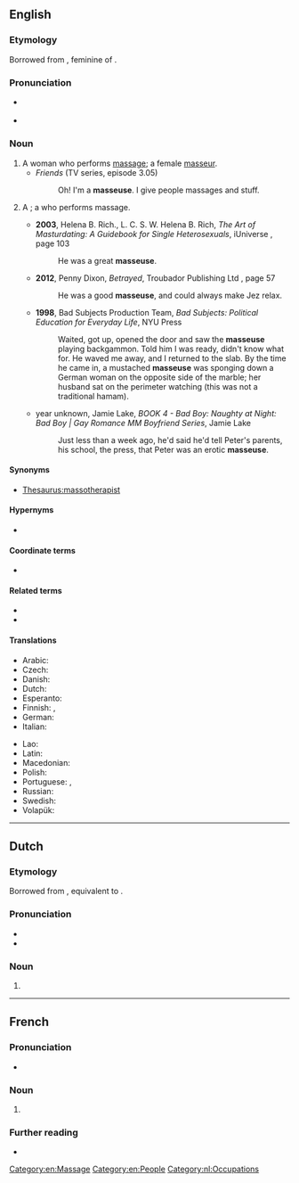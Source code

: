 {{also|Masseuse}}
==English==

===Etymology===
Borrowed from {{bor|en|fr|masseuse}}, feminine of {{m|fr|masseur}}.

===Pronunciation===
* {{a|UK}} {{IPA|/maˈsɜːz/|lang=en}}
* {{a|US}} {{IPA|/məˈsuːs/|/məˈsʊz/|lang=en}}

===Noun===
{{head|en|noun|plural|masseuses|masculine|masseur}}

# A woman who performs [[massage]]; a female [[masseur]].
#* ''Friends'' (TV series, episode 3.05)
#*: Oh! I'm a '''masseuse'''. I give people massages and stuff.
# {{lb|en|nonstandard}} A {{l|en|masseur}}; a {{l|en|man}} who performs massage.
#* '''2003''', Helena B. Rich., L. C. S. W. Helena B. Rich, ''The Art of Masturdating: A Guidebook for Single Heterosexuals'', iUniverse {{ISBN|9780595292578}}, page 103
#*: He was a great '''masseuse'''.
#* '''2012''', Penny Dixon, ''Betrayed'', Troubador Publishing Ltd {{ISBN|9781780883205}}, page 57
#*: He was a good '''masseuse''', and could always make Jez relax.
#* '''1998''', Bad Subjects Production Team, ''Bad Subjects: Political Education for Everyday Life'', NYU Press {{ISBN|9780814757932}}
#*: Waited, got up, opened the door and saw the '''masseuse''' playing backgammon. Told him I was ready, didn&#39;t know what for. He waved me away, and I returned to the slab. By the time he came in, a mustached '''masseuse''' was sponging down a German woman on the opposite side of the marble; her husband sat on the perimeter watching (this was not a traditional hamam).
#* year unknown, Jamie Lake, ''BOOK 4 - Bad Boy: Naughty at Night: Bad Boy | Gay Romance MM Boyfriend Series'', Jamie Lake
#*: Just less than a week ago, he&#39;d said he&#39;d tell Peter&#39;s parents, his school, the press, that Peter was an erotic '''masseuse'''.

====Synonyms====
* [[Thesaurus:massotherapist]]

====Hypernyms====
* {{l|en|massager}}

====Coordinate terms====
* {{l|en|masseur}}

====Related terms====
* {{l|en|massage}}
* {{l|en|masseur}}

====Translations====
{{trans-top|a female masseur}}
* Arabic: {{t|ar|مُدَلِّكَة|f}}
* Czech: {{t+|cs|masérka|f}}
* Danish: {{t|da|massøse|c}}
* Dutch: {{t+|nl|masseuse|f}}
* Esperanto: {{t|eo|masaĝistino}}
* Finnish: {{t|fi|hierojatar}}, {{t+|fi|hieroja}}
* German: {{t+|de|Masseurin|f}}
* Italian: {{t|it|massaggiatrice}}
{{trans-mid}}
* Lao: {{t|lo|ຫມໍນວດ}}
* Latin: {{t|la|tractātrīx|f}}
* Macedonian: {{t|mk|масерка|f|tr=máserka}}
* Polish: {{t+|pl|masażystka|f}}
* Portuguese: {{t+|pt|massagista|f}}, {{t|pt|massageadora|f}}
* Russian: {{t+|ru|массажи́стка|f}}
* Swedish: {{t+|sv|massös|c}}
* Volapük: {{t|vo|jimasetan}}
{{trans-bottom}}

[[Category:en:Massage]]
[[Category:en:People]]

----

==Dutch==

===Etymology===
Borrowed from {{bor|nl|fr|masseuse}}, equivalent to {{af|nl|masseren|-euse}}.

===Pronunciation===
* {{audio|Nl-masseuse.ogg|Audio|lang=nl}}
* {{hyphenation|mas|seu|se|lang=nl}}

===Noun===
{{nl-noun|f|-s|-|m=masseur}}

# {{l|en|masseuse}}

[[Category:nl:Occupations]]

----

==French==

===Pronunciation===
* {{IPA|/masøz/|lang=fr}}

===Noun===
{{fr-noun|f}}

# {{feminine noun of|masseur|lang=fr}}

===Further reading===
* {{R:TLFi}}